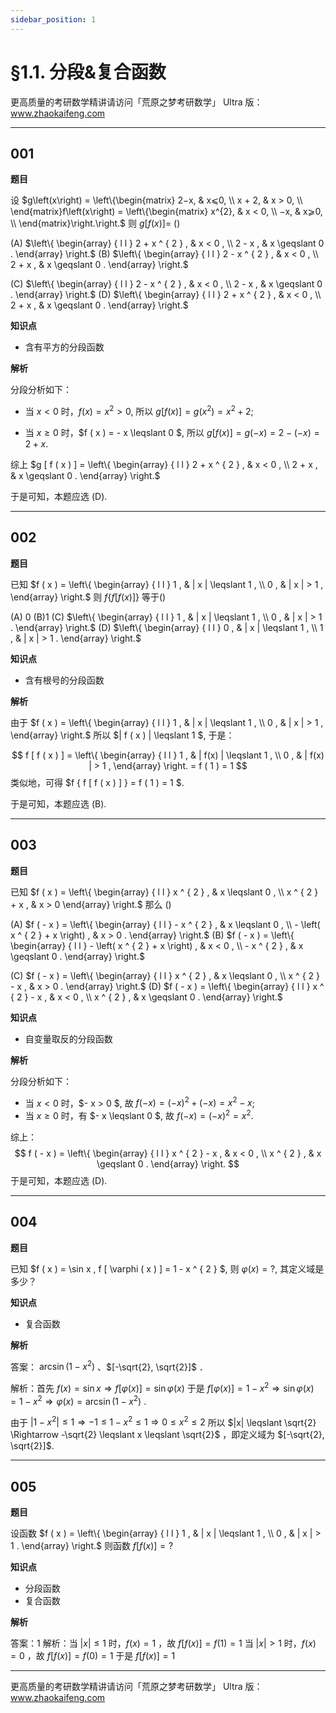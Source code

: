 ```yaml
---
sidebar_position: 1
---
```



# §1.1. 分段&复合函数

<span className={style1.ZHAOKAIFENGurl}>更高质量的考研数学精讲请访问「荒原之梦考研数学」 Ultra 版：www.zhaokaifeng.com</span>

---

## 001

**题目**

设 $g⁡⁡\left(x\right) = \left\{\begin{matrix} 2−x, & x⩽0, \\ x + 2, & x > 0, \\  \end{matrix}f⁡⁡\left(x\right) = \left\{\begin{matrix} x^{2}, & x < 0, \\ −x, & x⩾0, \\  \end{matrix}\right.\right.$ 则 $g [ f ( x ) ] =$ ()

(A) $\left\{ \begin{array} { l l } 2 + x ^ { 2 } , & x < 0 , \\ 2 - x , & x \geqslant 0 . \end{array} \right.$	(B) $\left\{ \begin{array} { l l } 2 - x ^ { 2 } , & x < 0 , \\ 2 + x , & x \geqslant 0 . \end{array} \right.$

(C) $\left\{ \begin{array} { l l } 2 - x ^ { 2 } , & x < 0 , \\ 2 - x , & x \geqslant 0 . \end{array} \right.$	(D) $\left\{ \begin{array} { l l } 2 + x ^ { 2 } , & x < 0 , \\ 2 + x , & x \geqslant 0 . \end{array} \right.$

**知识点**

- 含有平方的分段函数

**解析**

分段分析如下：

- 当 $x < 0$ 时，$f ( x ) = x ^ { 2 } > 0$, 所以 $g [ f ( x ) ] = g \left( x ^ { 2 } \right) = x ^ { 2 } + 2$;

- 当 $x \geqslant 0$ 时，$f ( x ) = - x \leqslant 0 $, 所以 $g [ f ( x ) ] = g ( - x ) = 2 - ( - x ) = 2 + x$.

综上 $g [ f ( x ) ] = \left\{ \begin{array} { l l } 2 + x ^ { 2 } , & x < 0 , \\ 2 + x , & x \geqslant 0 . \end{array} \right.$

于是可知，本题应选 (D).

---

## 002

**题目**

已知 $f ( x ) = \left\{ \begin{array} { l l } 1 , & | x | \leqslant 1 , \\ 0 , & | x | > 1 , \end{array} \right.$ 则 $f \{ f [ f ( x ) ] \}$ 等于() 

(A) 0	(B)1	(C) $\left\{ \begin{array} { l l } 1 , & | x | \leqslant 1 , \\ 0 , & | x | > 1 . \end{array} \right.$	(D) $\left\{ \begin{array} { l l } 0 , & | x | \leqslant 1 , \\ 1 , & | x | > 1 . \end{array} \right.$

**知识点**

- 含有根号的分段函数

**解析**

由于 $f ( x ) = \left\{ \begin{array} { l l } 1 , & | x | \leqslant 1 , \\ 0 , & | x | > 1 , \end{array} \right.$ 所以 $| f ( x ) | \leqslant 1 $, 于是：

$$
f [ f ( x ) ] = \left\{ \begin{array} { l l } 1 , & | f(x) | \leqslant 1 , \\ 0 , & | f(x) | > 1 , \end{array} \right. = f ( 1 ) = 1
$$
类似地，可得 $f \{ f [ f ( x ) ] \} = f ( 1 ) = 1 $.

于是可知，本题应选 (B).

---

## 003

**题目**

已知 $f ( x ) = \left\{ \begin{array} { l l } x ^ { 2 } , & x \leqslant 0 , \\ x ^ { 2 } + x , & x > 0 \end{array} \right.$ 那么 ()

(A) $f ( - x ) = \left\{ \begin{array} { l l } - x ^ { 2 } , & x \leqslant 0 , \\ - \left( x ^ { 2 } + x \right) , & x > 0 . \end{array} \right.$	(B) $f ( - x ) = \left\{ \begin{array} { l l } - \left( x ^ { 2 } + x \right) , & x < 0 , \\ - x ^ { 2 } , & x \geqslant 0 . \end{array} \right.$

(C) $f ( - x ) = \left\{ \begin{array} { l l } x ^ { 2 } , & x \leqslant 0 , \\ x ^ { 2 } - x , & x > 0 . \end{array} \right.$		(D) $f ( - x ) = \left\{ \begin{array} { l l } x ^ { 2 } - x , & x < 0 , \\ x ^ { 2 } , & x \geqslant 0 . \end{array} \right.$

**知识点**

- 自变量取反的分段函数

**解析**

分段分析如下：

- 当 $x < 0$ 时，$- x > 0 $, 故 $f ( - x ) = ( - x ) ^ { 2 } + ( - x ) = x ^ { 2 } - x$;
- 当 $x \geqslant 0$ 时，有 $- x \leqslant 0 $, 故 $f ( - x ) = ( - x ) ^ { 2 } = x ^ { 2 }$.

综上：
$$
f ( - x ) = \left\{ \begin{array} { l l } x ^ { 2 } - x , & x < 0 , \\ x ^ { 2 } , & x \geqslant 0 . \end{array} \right.
$$
于是可知，本题应选 (D). 

---

## 004

**题目**

已知 $f ( x ) = \sin x , f [ \varphi ( x ) ] = 1 - x ^ { 2 } $, 则 $\varphi ( x ) =?$, 其定义域是多少？

**知识点**

- 复合函数

**解析**

答案： $\arcsin \left(1-x^2\right)$ 、$[-\sqrt{2}, \sqrt{2}]$ ．

解析：首先 $f(x)=\sin x \Rightarrow f[\varphi(x)]=\sin \varphi(x)$ 
于是 $f[\varphi(x)]=1-x^2 \Rightarrow \sin \varphi(x)=1-x^2 \Rightarrow \varphi(x)=\arcsin \left(1-x^2\right)$ .

由于 $\left|1-x^2\right| \leqslant 1 \Rightarrow -1 \leqslant 1-x^2 \leqslant 1 \Rightarrow 0 \leqslant x^2 \leqslant 2$
所以 $|x| \leqslant \sqrt{2} \Rightarrow -\sqrt{2} \leqslant x \leqslant \sqrt{2}$  ，即定义域为 $[-\sqrt{2}, \sqrt{2}]$.

---

## 005

**题目**

设函数 $f ( x ) = \left\{ \begin{array} { l l } 1 , & | x | \leqslant 1 , \\ 0 , & | x | > 1 . \end{array} \right.$ 则函数 $f [ f ( x ) ] = ?$

**知识点**

- 分段函数
- 复合函数

**解析**

答案：1
解析：当 $|x| \leqslant 1$ 时，$f(x)=1$ ，故 $f[f(x)]=f(1)=1$
当 $|x|>1$ 时，$f(x)=0$ ，故 $f[f(x)]=f(0)=1$
于是 $f[f(x)]=1$

---

<span className={style1.ZHAOKAIFENGurl}>更高质量的考研数学精讲请访问「荒原之梦考研数学」 Ultra 版：www.zhaokaifeng.com</span>
